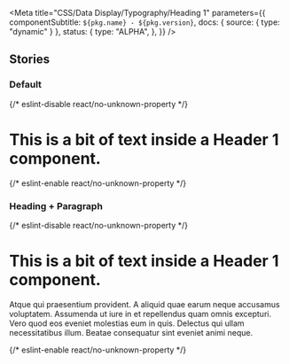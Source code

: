 

<Meta
  title="CSS/Data Display/Typography/Heading 1"
  parameters={{
    componentSubtitle: `${pkg.name} - ${pkg.version}`,
    docs: { source: { type: "dynamic" } },
    status: {
      type: "ALPHA",
    },
  }}
/>

## Stories

### Default

<Canvas>
  {/* eslint-disable react/no-unknown-property */}
  <Story name="Default">
    <h1 class="utrecht-heading-1">This is a bit of text inside a Header 1 component.</h1>
  </Story>
  {/* eslint-enable react/no-unknown-property */}
</Canvas>

### Heading + Paragraph

<Canvas>
  {/* eslint-disable react/no-unknown-property */}
  <Story name="Heading + Paragraph">
    <h1 class="utrecht-heading-1">This is a bit of text inside a Header 1 component.</h1>
    <p class="utrecht-paragraph">
      Atque qui praesentium provident. A aliquid quae earum neque accusamus voluptatem. Assumenda ut iure in et
      repellendus quam omnis excepturi. Vero quod eos eveniet molestias eum in quis. Delectus qui ullam necessitatibus
      illum. Beatae consequatur sint eveniet animi neque.
    </p>
  </Story>
  {/* eslint-enable react/no-unknown-property */}
</Canvas>
